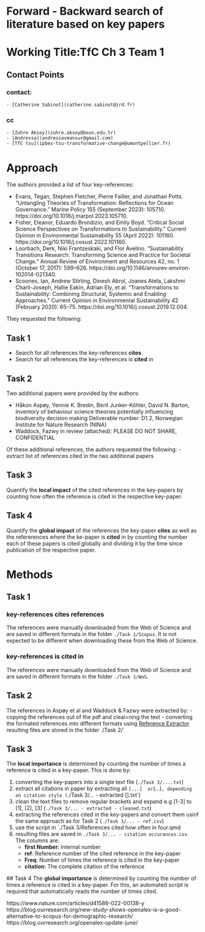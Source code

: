 # Forward - Backward search of literature based on key papers

# Working Title:TfC Ch 3 Team 1

## Contact Points

### contact:
    - [Catherine Sabinot](catherine.sabinot@ird.fr)
### cc
    - [Zuhre Aksoy](zuhre.aksoy@boun.edu.tr)
    - [Andressa](andressavmansur@gmail.com)
    - [TfC tsu](ipbes-tsu-transformative-change@umontpellier.fr)

# Approach
The authors provided a list of four key-references:

- Evans, Tegan, Stephen Fletcher, Pierre Failler, and Jonathan Potts. “Untangling Theories of Transformation: Reflections for Ocean Governance.” Marine Policy 155 (September 2023): 105710. https://doi.org/10.1016/j.marpol.2023.105710.
- Fisher, Eleanor, Eduardo Brondizio, and Emily Boyd. “Critical Social Science Perspectives on Transformations to Sustainability.” Current Opinion in Environmental Sustainability 55 (April 2022): 101160. https://doi.org/10.1016/j.cosust.2022.101160.
- Loorbach, Derk, Niki Frantzeskaki, and Flor Avelino. “Sustainability Transitions Research: Transforming Science and Practice for Societal Change.” Annual Review of Environment and Resources 42, no. 1 (October 17, 2017): 599–626. https://doi.org/10.1146/annurev-environ-102014-021340.
- Scoones, Ian, Andrew Stirling, Dinesh Abrol, Joanes Atela, Lakshmi Charli-Joseph, Hallie Eakin, Adrian Ely, et al. “Transformations to Sustainability: Combining Structural, Systemic and Enabling Approaches.” Current Opinion in Environmental Sustainability 42 (February 2020): 65–75. https://doi.org/10.1016/j.cosust.2019.12.004.

They requested the following:

## Task 1

- Search for all references the key-references **cites**
- Search for all references the key-references is **cited** in

## Task 2
Two additional papers were provided by the authors:

- Håkon Aspøy, Yennie K. Bredin, Berit Junker-Köhler, David N. Barton, Inventory of behaviour science theories potentially influencing biodiversity decision making Deliverable number: D1.2, Norwegian Institute for Nature Research (NINA)
- Waddock, Fazwy in review (attached): PLEASE DO NOT SHARE, CONFIDENTIAL

Of these additional references, the authors requested the following:
- extract list of references cited in the two additional papers

## Task 3
Quantify the **local impact** of the cited references in the key-papers by counting how often the reference is cited in the respective key-paper.

## Task 4
Quantify the **global impact** of the references the key-paper **cites** as well as the refererences where the ke-paper is **cited** in by counting the number each of these papers is cited globally and dividing it by the time since publication of the respective paper.


# Methods
## Task 1
### key-references cites references
The references were manually downloaded from the Web of Science and are saved in different formats in the folder `./Task 1/Scopus`. It is not expected to be different when downloading these from the Web of Science.

### key-references is cited in
The references were manually downloaded from the Web of Science and are saved in different formats in the folder `./Task 1/WoS`.

## Task 2
The references in Aspøy et al and Waddock & Fazwy were extracted by:
- copying the references out of the pdf and cleai=ning the text
- converting the formated references into different formats using [Reference Extractor](https://rintze.zelle.me/ref-extractor/)
resulting files are stored in the folder ./Task 2/`

## Task 3

The **local importance** is determined by counting the number of times a reference is cited in a key-paper. This is done by:

1. converting the key-papers into a single text file (`./Task 3/....txt`)
2. extract all citations in paper by extracting all `[...]
 or `(...)`, depending on citation style (`./Task 3/... - extracted [].txt`)
3. clean the text files to remove regular brackets and expand e.g [1-3] to [1], [2], [3] (`./Task 3/... - extracted - cleaned.txt`)
4. extracting the references cited in the key-papers and convert them usinf the same approach as for Task 2 (`./Task 3/... - ref.csv`)
5. use the script in `./Task 3/References cited how often in four.qmd
6. resulting files are saved in `./Task 3/... - citation occurances.csv`. The columns are:
    - **first Number**: Internal number
    - **ref**: Reference number of the cited reference in the key-paper
    - **Freq**: Number of times the reference is cited in the key-paper
    - **citation**: The complete citation of the reference
 
 ## Task 4
The **global importance** is determined by counting the number of times a reference is cited in a key-paper. 
For this, an automated script is required that automatically reads the number of times cited. 

https://www.nature.com/articles/d41586-022-00138-y
https://blog.ourresearch.org/new-study-shows-openalex-is-a-good-alternative-to-scopus-for-demographic-research/
https://blog.ourresearch.org/openalex-update-june/
